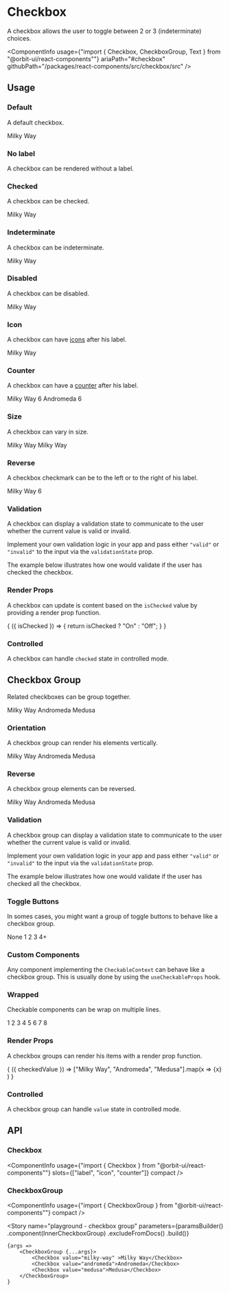 
<Meta
    title="Components/Checkbox"
    id="checkbox"
/>

# Checkbox

<Tagline>A checkbox allows the user to toggle between 2 or 3 (indeterminate) choices.</Tagline>

<ComponentInfo
    usage={"import { Checkbox, CheckboxGroup, Text } from \"@orbit-ui/react-components\""}
    ariaPath="#checkbox"
    githubPath="/packages/react-components/src/checkbox/src"
/>

## Usage

### Default

A default checkbox.

<Preview>
    <Story name="default">
        <Checkbox>Milky Way</Checkbox>
    </Story>
</Preview>

### No label

A checkbox can be rendered without a label.

<Preview>
    <Story name="no label">
        <Checkbox />
    </Story>
</Preview>

### Checked

A checkbox can be checked.

<Preview>
    <Story name="checked">
        <Checkbox defaultChecked>Milky Way</Checkbox>
    </Story>
</Preview>

### Indeterminate

A checkbox can be indeterminate.

<Preview>
    <Story name="indeterminate">
        <Checkbox defaultIndeterminate>Milky Way</Checkbox>
    </Story>
</Preview>

### Disabled

A checkbox can be disabled.

<Preview>
    <Story name="disabled">
        <Checkbox disabled>Milky Way</Checkbox>
    </Story>
</Preview>

### Icon

A checkbox can have [icons](?path=/docs/icon-gallery--page) after his label.

<Preview>
    <Story name="icon">
        <Checkbox>
            <Text>Milky Way</Text>
            <InfoIcon />
        </Checkbox>
    </Story>
</Preview>

### Counter

A checkbox can have a [counter](?path=/docs/counter--default-story) after his label.

<Preview>
    <Story name="counter">
        <Inline>
            <Checkbox>
                <Text>Milky Way</Text>
                <Counter>6</Counter>
            </Checkbox>
            <Checkbox>
                <Text>Andromeda</Text>
                <Counter variant="divider">6</Counter>
            </Checkbox>
        </Inline>
    </Story>
</Preview>

### Size

A checkbox can vary in size.

<Preview>
    <Story name="size">
        <Inline verticalAlign="center">
            <Checkbox size="sm">Milky Way</Checkbox>
            <Checkbox>Milky Way</Checkbox>
        </Inline>
    </Story>
</Preview>

### Reverse

A checkbox checkmark can be to the left or to the right of his label.

<Preview>
    <Story name="reverse">
        <Checkbox reverse>
            <Text>Milky Way</Text>
            <InfoIcon />
            <Counter variant="divider">6</Counter>
        </Checkbox>
    </Story>
</Preview>

### Validation

A checkbox can display a validation state to communicate to the user whether the current value is valid or invalid.

Implement your own validation logic in your app and pass either `"valid"` or `"invalid"` to the input via the `validationState` prop.

The example below illustrates how one would validate if the user has checked the checkbox.

<Preview filePath="/checkbox/docs/CheckedValidation" />

### Render Props

A checkbox can update is content based on the `isChecked` value by providing a render prop function.

<Preview>
    <Story name="render props">
        <Checkbox>
            {
                ({ isChecked }) => {
                    return isChecked ? "On" : "Off";
                }
            }
        </Checkbox>
    </Story>
</Preview>

### Controlled

A checkbox can handle `checked` state in controlled mode.

<Preview filePath="/checkbox/docs/ControlledCheckbox" />

## Checkbox Group

Related checkboxes can be group together.

<Preview>
    <Story name="checkbox group">
        <CheckboxGroup>
            <Checkbox value="milky-way">Milky Way</Checkbox>
            <Checkbox value="andromeda">Andromeda</Checkbox>
            <Checkbox value="medusa">Medusa</Checkbox>
        </CheckboxGroup>
    </Story>
</Preview>

### Orientation

A checkbox group can render his elements vertically.

<Preview>
    <Story name="checkbox group orientation">
        <CheckboxGroup orientation="vertical">
            <Checkbox value="milky-way" >Milky Way</Checkbox>
            <Checkbox value="andromeda">Andromeda</Checkbox>
            <Checkbox value="medusa">Medusa</Checkbox>
        </CheckboxGroup>
    </Story>
</Preview>

### Reverse

A checkbox group elements can be reversed.

<Preview>
    <Story name="checkbox group reverse">
        <CheckboxGroup reverse>
            <Checkbox value="milky-way" >Milky Way</Checkbox>
            <Checkbox value="andromeda">Andromeda</Checkbox>
            <Checkbox value="medusa">Medusa</Checkbox>
        </CheckboxGroup>
    </Story>
</Preview>

### Validation

A checkbox group can display a validation state to communicate to the user whether the current value is valid or invalid.

Implement your own validation logic in your app and pass either `"valid"` or `"invalid"` to the input via the `validationState` prop.

The example below illustrates how one would validate if the user has checked all the checkbox.

<Preview filePath="/checkbox/docs/AllCheckedValidation" />

### Toggle Buttons

In somes cases, you might want a group of toggle buttons to behave like a checkbox group.

<Preview>
    <Story name="toggle buttons">
        <CheckboxGroup gap={2}>
            <ToggleButton value="none" variant="outline">None</ToggleButton>
            <ToggleButton value="1" variant="outline" shape="circular">1</ToggleButton>
            <ToggleButton value="2" variant="outline" shape="circular">2</ToggleButton>
            <ToggleButton value="3" variant="outline" shape="circular">3</ToggleButton>
            <ToggleButton value="4+" variant="outline" shape="circular">4+</ToggleButton>
        </CheckboxGroup>
    </Story>
</Preview>

### Custom Components

Any component implementing the `CheckableContext` can behave like a checkbox group. This is usually done by using the `useCheckableProps` hook.

<Preview filePath="/checkbox/docs/CustomGroup" noInline />

### Wrapped

Checkable components can be wrap on multiple lines.

<Preview>
    <Story name="wrap toggle buttons">
        <div style={{ width: "200px" }}>
            <CheckboxGroup wrap gap={2}>
                <ToggleButton value="1" variant="outline" shape="circular">1</ToggleButton>
                <ToggleButton value="2" variant="outline" shape="circular">2</ToggleButton>
                <ToggleButton value="3" variant="outline" shape="circular">3</ToggleButton>
                <ToggleButton value="4" variant="outline" shape="circular">4</ToggleButton>
                <ToggleButton value="5" variant="outline" shape="circular">5</ToggleButton>
                <ToggleButton value="6" variant="outline" shape="circular">6</ToggleButton>
                <ToggleButton value="7" variant="outline" shape="circular">7</ToggleButton>
                <ToggleButton value="8" variant="outline" shape="circular">8</ToggleButton>
            </CheckboxGroup>
        </div>
    </Story>
</Preview>

### Render Props

A checkbox groups can render his items with a render prop function.

<Preview>
    <Story name="group render props">
        <CheckboxGroup>
            {
                ({ checkedValue }) =>
                    ["Milky Way", "Andromeda", "Medusa"].map(x =>
                        <Checkbox
                            className={checkedValue && checkedValue.includes(x) ? "primary-500" : undefined}
                            value={x}
                        >
                            {x}
                        </Checkbox>
                    )
            }
        </CheckboxGroup>
    </Story>
</Preview>

### Controlled

A checkbox group can handle `value` state in controlled mode.

<Preview filePath="/checkbox/docs/ControlledCheckboxGroup" />

## API

### Checkbox

<ComponentInfo
    usage={"import { Checkbox } from \"@orbit-ui/react-components\""}
    slots={["label", "icon", "counter"]}
    compact
/>

<ArgsTable of={InnerCheckbox} />

### CheckboxGroup

<ComponentInfo
    usage={"import { CheckboxGroup } from \"@orbit-ui/react-components\""}
    compact
/>

<ArgsTable of={InnerCheckboxGroup} />

<Story
    name="playground - checkbox group"
    parameters={paramsBuilder()
        .component(InnerCheckboxGroup)
        .excludeFromDocs()
        .build()}
>
    {args =>
        <CheckboxGroup {...args}>
            <Checkbox value="milky-way" >Milky Way</Checkbox>
            <Checkbox value="andromeda">Andromeda</Checkbox>
            <Checkbox value="medusa">Medusa</Checkbox>
        </CheckboxGroup>
    }
</Story>
